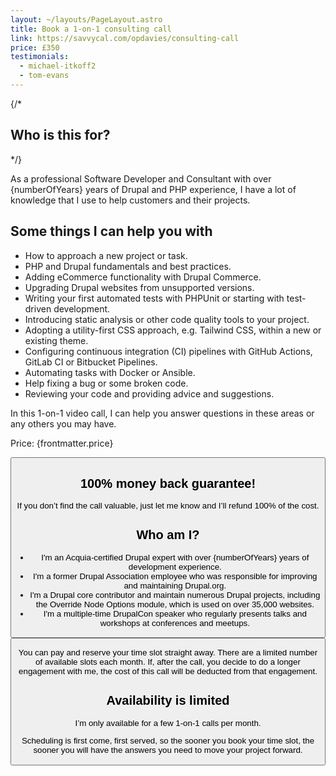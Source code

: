 ```yaml
---
layout: ~/layouts/PageLayout.astro
title: Book a 1-on-1 consulting call
link: https://savvycal.com/opdavies/consulting-call
price: £350
testimonials:
  - michael-itkoff2
  - tom-evans
---
```



{/*
## Who is this for?
*/}

As a professional Software Developer and Consultant with over {numberOfYears} years of Drupal and PHP experience, I have a lot of knowledge that I use to help customers and their projects.

## Some things I can help you with

- How to approach a new project or task.
- PHP and Drupal fundamentals and best practices.
- Adding eCommerce functionality with Drupal Commerce.
- Upgrading Drupal websites from unsupported versions.
- Writing your first automated tests with PHPUnit or starting with test-driven development.
- Introducing static analysis or other code quality tools to your project.
- Adopting a utility-first CSS approach, e.g. Tailwind CSS, within a new or existing theme.
- Configuring continuous integration (CI) pipelines with GitHub Actions, GitLab CI or Bitbucket Pipelines.
- Automating tasks with Docker or Ansible.
- Help fixing a bug or some broken code.
- Reviewing your code and providing advice and suggestions.

In this 1-on-1 video call, I can help you answer questions in these areas or any others you may have.

Price: {frontmatter.price}

<Button href={frontmatter.link} text="Book your call now" />

## 100% money back guarantee!

If you don’t find the call valuable, just let me know and I’ll refund 100% of the cost.

<Testimonials names={frontmatter.testimonials} />

## Who am I?

- I'm an Acquia-certified Drupal expert with over {numberOfYears} years of development experience.
- I'm a former Drupal Association employee who was responsible for improving and maintaining Drupal.org.
- I'm a Drupal core contributor and maintain numerous Drupal projects, including the Override Node Options module, which is used on over 35,000 websites.
- I'm a multiple-time DrupalCon speaker who regularly presents talks and workshops at conferences and meetups.

<Callout title="Ready to book your call?">
  <Button href={frontmatter.link} text={`Book now for ${frontmatter.price}`} />

  <p class="mb-0">You can pay and reserve your time slot straight away. There are a limited number of available slots each month. If, after the call, you decide to do a longer engagement with me, the cost of this call will be deducted from that engagement.</p>
</Callout>

## Availability is limited

I’m only available for a few 1-on-1 calls per month.

Scheduling is first come, first served, so the sooner you book your time slot, the sooner you will have the answers you need to move your project forward.
